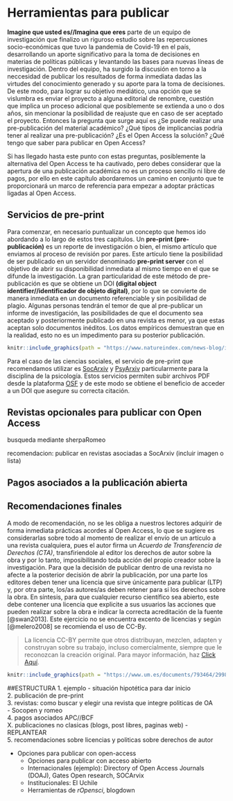 # Herramientas para publicar

**Imagine que usted es//Imagina que eres** parte de un equipo de investigación que finalizo un riguroso estudio sobre las repercusiones socio-económicas que tuvo la pandemia de Covid-19 en el país, desarrollando un aporte significativo para la toma de decisiones en materias de políticas públicas y levantando las bases para nuevas líneas de investigación. Dentro del equipo, ha surgido la discusión en torno a la neccesidad de publicar los resultados de forma inmediata dadas las virtudes del conocimiento generado y su aporte para la toma de decisiones. De este modo, para lograr su objetivo mediático, una opción que se vislumbra es enviar el proyecto a alguna editorial de renombre, cuestión que implica un proceso adicional que posiblemente se extienda a uno o dos años, sin mencionar la posibilidad de reajuste que en caso de ser aceptado el proyecto. Entonces la pregunta que surge aquí es ¿Se puede realizar una pre-publicación del material académico? ¿Qué tipos de implicancias podría tener al realizar una pre-publicación? ¿Es el Open Access la solución? ¿Qué tengo que saber para publicar en Open Access? 

Si has llegado hasta este punto con estas preguntas, posiblemente la alternativa del Open Access te ha cautivado, pero debes considerar que la apertura de una publicación académica no es un proceso sencillo ni libre de pagos, por ello en este capítulo abordaremos un camino en conjunto que te proporcionará un marco de referencia para empezar a adoptar prácticas ligadas al Open Access. 

## Servicios de pre-print

Para comenzar, en necesario puntualizar un concepto que hemos ido abordando a lo largo de estos tres capítulos. Un **pre-print (pre-publicación)** es un reporte de investigación o bien, el mismo artículo que enviamos al proceso de revisión por pares. Este artículo tiene la posibilidad de ser publicado en un servidor denominado **pre-print server** con el objetivo de abrir su disponibilidad inmediata al mismo tiempo en el que se difunde la investigación. La gran particularidad de este método de pre-publicación es que se obtiene un DOI **(digital object identifier//identificador de objeto digital)**, por lo que se convierte de manera inmediata en un documento referenciable y sin posibilidad de plagio. Algunas personas tendrán el temor de que al pre-publicar un informe de investigación, las posibilidades de que el documento sea aceptado y posteriormente publicado en una revista es menor, ya que estas aceptan solo documentos inéditos. Los datos empíricos demuestran que en la realidad, esto no es un impedimento para su posterior publicación.

```r
knitr::include_graphics(path = "https://www.natureindex.com/news-blog/image/5c47a21e4ccf11d6447378c9/rsz_biorxiv2.png")
```
Para el caso de las ciencias sociales, el servicio de pre-print que recomendamos utilizar es [SocArxiv](https://socopen.org/) y [PsyArxiv](https://psyarxiv.com/) particularmente para la disciplina de la psicología. Estos servicios permiten subir archivos PDF desde la plataforma [OSF](https://help.osf.io/hc/en-us/categories/360001530554-Preprints) y de este modo se obtiene el beneficio de acceder a un DOI que asegure su correcta citación. 

## Revistas opcionales para publicar con Open Access
busqueda mediante sherpaRomeo

recomendacion: publicar en revistas asociadas a SocArxiv (incluir imagen o lista)

## Pagos asociados a la publicación abierta


## Recomendaciones finales

A modo de recomendación, no se les obliga a nuestros lectores adquirir de forma inmediata prácticas acordes al Open Access, lo que se sugiere es considerarlas sobre todo al momento de realizar el envío de un artículo a una revista cualquiera, pues el autor firma un *Acuerdo de Transferencia de Derechos (CTA)*, transfiriendole al editor los derechos de autor sobre la obra y por lo tanto, imposibilitando toda acción del propio creador sobre la investigación. Para que la decisión de publicar dentro de una revista no afecte a la posterior decisión de abrir la publicación, por una parte los editores deben tener una licencia que sirve únicamente para publicar (LTP) y, por otra parte, los/as autores/as deben retener para si los derechos sobre la obra. En síntesis, para que cualquier recurso científico sea abierto, este debe contener una licencia que explicite a sus usuarios las acciones que pueden realizar sobre la obra e indicar la correcta acreditación de la fuente [@swan2013]. Este ejercicio no se encuentra excento de licencias y según [@melero2008] se recomienda el uso de CC-By.

> La licencia CC-BY permite que otros distribuyan, mezclen, adapten y construyan sobre su trabajo, incluso comercialmente, siempre que le reconozcan la creación original. Para mayor información, haz [Click Aquí](https://creativecommons.org/).

```r
knitr::include_graphics(path = "https://www.um.es/documents/793464/2998280/INFOS3w.jpg/f0c81c67-3602-4e56-a5c3-33fb05a637dc?t=1444293679468")
```

##ESTRUCTURA
1.  ejemplo - situación hipotética para dar inicio  
2.  publicación de pre-print  
3.  revistas: como buscar y elegir una revista que integre politicas de OA  
    - Socopen y romeo  
4.  pagos asociados APC//BCF  
X.  publicaciones no clasicas (blogs, post libres, paginas web) - REPLANTEAR  
5.  recomendaciones sobre licencias y politicas sobre derechos de autor  


- Opciones para publicar con open-access
  - Opciones para publicar con acceso abierto
  - Internacionales (ejemplo): Directory of Open Access Journals (DOAJ), Gates Open research, SOCArvix
  - Institucionales: El Uchile
  - Herramientas de *rOpensci*, blogdown

